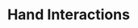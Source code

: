 ---
title: "Hand Interactions"
description: "Create AR experiences that allow users to interact with your scene and see the real world around them when in headset."
---